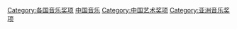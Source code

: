 [[Category:各国音乐奖项|Category:各国音乐奖项]]
[[Category:中国音乐|]]
[[Category:中国艺术奖项|Category:中国艺术奖项]]
[[Category:亚洲音乐奖项|Category:亚洲音乐奖项]]